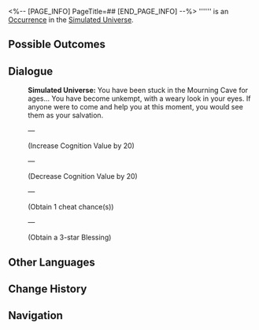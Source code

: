 <%-- [PAGE_INFO]
PageTitle=##
[END_PAGE_INFO] --%>
{{Stub}}
{{Simulated Universe Event Infobox
|id            = 1201
|title         = 
|image         = <!--TBA: undefined-->
|domains_su    = Unknown
|domains_swarm = 
|domains_gng   = 
|domains_du    = 
|domains_und   = 
|requirements  = 
|prev          = 
|next          = 
|characters    = 
|factions      = 
|order         = 
|order_du      = 
}}
'''''' is an [[Simulated Universe/Occurrence|Occurrence]] in the [[Simulated Universe]].

==Possible Outcomes==
{{Possible Outcomes
}}
<!--
==Gameplay Notes==
* 
-->
==Dialogue==
{{Dialogue Start}}
:'''Simulated Universe:''' You have been stuck in the Mourning Cave for ages... You have become unkempt, with a weary look in your eyes. If anyone were to come and help you at this moment, you would see them as your salvation.
:{{DIcon|Star}}  &mdash; 
:;(Increase Cognition Value by 20)
:{{DIcon|Star}}  &mdash; 
:;(Decrease Cognition Value by 20)
:{{DIcon|Star}}  &mdash; 
:;(Obtain 1 cheat chance(s))
:{{DIcon|Star}}  &mdash; 
:;(Obtain a 3-star Blessing)
{{Dialogue End}}

==Other Languages==
{{Other Languages
|en   = 
|zhs  = 
|zht  = 
|ja   = 
|ko   = 
|es   = 
|fr   = 
|ru   = 
|th   = 
|vi   = 
|de   = 
|id   = 
|pt   = 
}}

==Change History==
{{Change History|null}}

==Navigation==
{{Occurrence Navbox}}